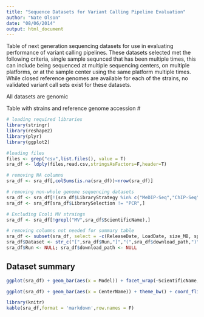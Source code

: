 ```yaml
---
title: "Sequence Datasets for Variant Calling Pipeline Evaluation"
author: "Nate Olson"
date: "08/06/2014"
output: html_document
---
```


Table of next generation sequencing datasets for use in evaluating performance of variant calling pipelines.  These datasets selected met the following criteria, single sample sequnced that has been multiple times, this can include being sequenced at multiple sequencing centers, on multiple platforms, or at the sample center using the same platform multiple times.  While closed reference genomes are available for each of the strains, no validated variant call sets exist for these datasets.

All datasets are genomic

Table with strains and reference genome accession #

```r
# loading required libraries
library(stringr)
library(reshape2)
library(plyr)
library(ggplot2)
```

```r
#loading files
files <- grep("csv",list.files(), value = T)
sra_df <- ldply(files,read.csv,stringsAsFactors=F,header=T)

# removing NA columns
sra_df <- sra_df[,colSums(is.na(sra_df))<nrow(sra_df)]

# removing non-whole genome sequencing datasets
sra_df <- sra_df[!(sra_df$LibraryStrategy %in% c("MeDIP-Seq","ChIP-Seq")),]
sra_df <- sra_df[sra_df$LibrarySelection != "PCR",]

# Excluding Ecoli MV straings
sra_df <- sra_df[!grepl("MV",sra_df$ScientificName),]

# removing columns not needed for summary table
sra_df <- subset(sra_df, select = -c(ReleaseDate, LoadDate, size_MB, spots, bases, spots_with_mates, avgLength, AssemblyName, Experiment, SRAStudy, BioProject, Study_Pubmed_id, Tumor,TaxID, Submission, Consent, RunHash, ReadHash, LibrarySource, InsertSize, InsertDev,BioSample,LibraryName, LibraryStrategy, LibrarySelection, ProjectID, Platform,LibraryLayout,SampleName))
sra_df$Dataset <- str_c("[",sra_df$Run,"]","(",sra_df$download_path,")", sep = "")
sra_df$Run <- NULL; sra_df$download_path <- NULL

```

## Dataset summary
```r
ggplot(sra_df) + geom_bar(aes(x = Model)) + facet_wrap(~ScientificName, scale = "free_y", ncol = 1) + theme_bw() + theme(axis.text.x = element_text(angle = 90))
```
```r
ggplot(sra_df) + geom_bar(aes(x = CenterName)) + theme_bw() + coord_flip()
```


```r
library(knitr)
kable(sra_df,format = 'markdown',row.names = F)
```


